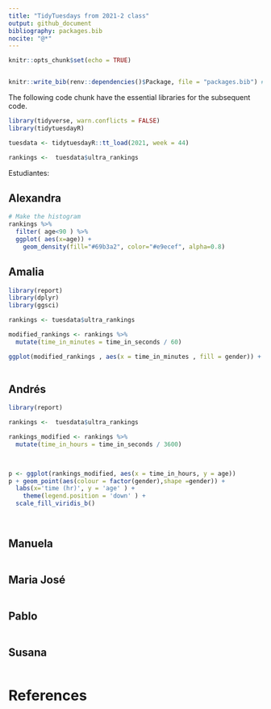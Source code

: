 ```yaml
---
title: "TidyTuesdays from 2021-2 class"
output: github_document
bibliography: packages.bib
nocite: "@*"
---
```


```r
knitr::opts_chunk$set(echo = TRUE)


knitr::write_bib(renv::dependencies()$Package, file = "packages.bib") # Line to write the all packages references in a file called packages.bib
```

The following code chunk have the essential libraries for the subsequent code.
```r
library(tidyverse, warn.conflicts = FALSE)
library(tidytuesdayR)

tuesdata <- tidytuesdayR::tt_load(2021, week = 44)

rankings <-  tuesdata$ultra_rankings
```
 
 Estudiantes:

## Alexandra

```r
# Make the histogram
rankings %>%
  filter( age<90 ) %>%
  ggplot( aes(x=age)) +
    geom_density(fill="#69b3a2", color="#e9ecef", alpha=0.8)
```


## Amalia

```r
library(report)
library(dplyr)
library(ggsci)

rankings <- tuesdata$ultra_rankings

modified_rankings <- rankings %>%
  mutate(time_in_minutes = time_in_seconds / 60)

ggplot(modified_rankings , aes(x = time_in_minutes , fill = gender)) + geom_density(data = modified_rankings , alpha = 0.6) + theme_minimal() + labs(x = "Time in minutes", y = "Gender") + theme( legend.position = "left" , legend.title = element_blank()) + ggtitle("Proggress of gender vs time") + scale_fill_tron()
 
```

## Andrés

```r

library(report)

rankings <-  tuesdata$ultra_rankings

rankings_modified <- rankings %>%
  mutate(time_in_hours = time_in_seconds / 3600)

  

p <- ggplot(rankings_modified, aes(x = time_in_hours, y = age))  
p + geom_point(aes(colour = factor(gender),shape =gender)) +
  labs(x='time (hr)', y = 'age' ) +
    theme(legend.position = 'down' ) +
  scale_fill_viridis_b()
 
 
```

## Manuela

```r

```

## Maria José

```r

```

## Pablo

```r

```

## Susana

```r

```

# References